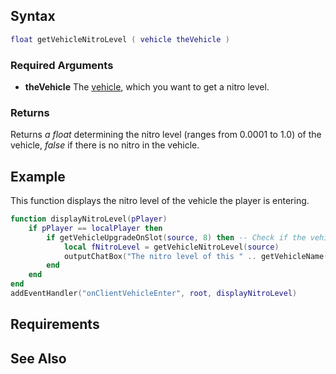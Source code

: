  
{{Client function}}
{{New feature/item|3.0131|1.3.1|4993|
This function gets the nitro level of the [[/vehicle.md|vehicle]].
}}
{{Warning|Only works if the vehicle is streamed in}}
==Syntax== 
<syntaxhighlight lang="lua">float getVehicleNitroLevel ( vehicle theVehicle )</syntaxhighlight> 

===Required Arguments=== 
*'''theVehicle''' The [[/vehicle.md|vehicle]], which you want to get a nitro level.

===Returns===
Returns ''a float'' determining the nitro level (ranges from 0.0001 to 1.0) of the vehicle, ''false'' if there is no nitro in the vehicle.

==Example==
<section name="Client" class="client" show="true">
This function displays the nitro level of the vehicle the player is entering.
<syntaxhighlight lang="lua">
function displayNitroLevel(pPlayer)
	if pPlayer == localPlayer then
		if getVehicleUpgradeOnSlot(source, 8) then -- Check if the vehicle has nitro installed
			local fNitroLevel = getVehicleNitroLevel(source)
			outputChatBox("The nitro level of this " .. getVehicleName(source) .. " is " .. fNitroLevel .. ".", 255, 180, 20, false)
		end
	end
end
addEventHandler("onClientVehicleEnter", root, displayNitroLevel)
</syntaxhighlight>
</section>

==Requirements==
{{Requirements|n/a|1.3.1-9.04993|}}

==See Also==
{{Client_vehicle_functions}}